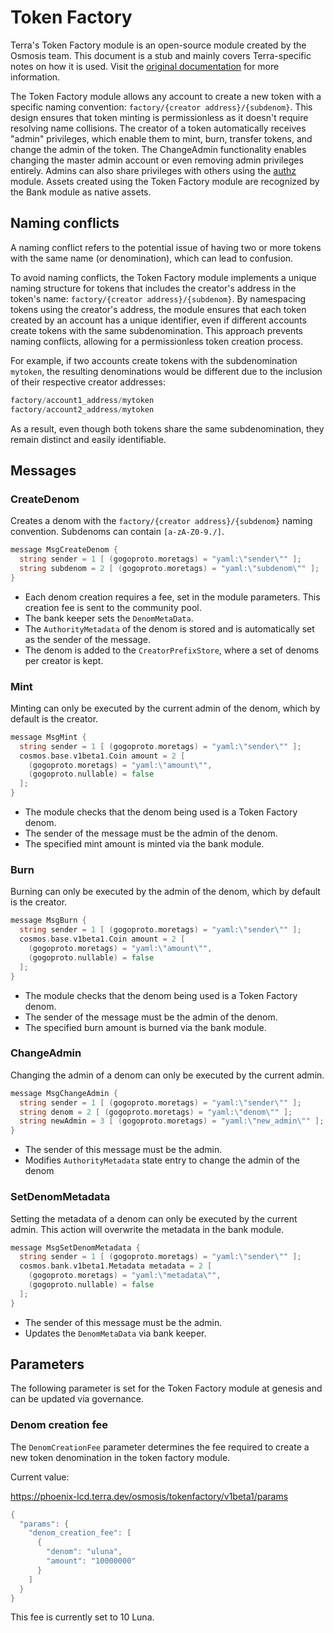 
# Token Factory

<Admonition type="info" icon="ℹ️">

Terra's Token Factory module is an open-source module created by the Osmosis team. This document is a stub and mainly covers Terra-specific notes on how it is used. Visit the [original documentation](https://docs.osmosis.zone/osmosis-core/modules/tokenfactory/) for more information. 

</Admonition>



The Token Factory module allows any account to create a new token with a specific naming convention: `factory/{creator address}/{subdenom}`. This design ensures that token minting is permissionless as it doesn't require resolving name collisions. The creator of a token automatically receives "admin" privileges, which enable them to mint, burn, transfer tokens, and change the admin of the token. The ChangeAdmin functionality enables changing the master admin account or even removing admin privileges entirely. Admins can also share privileges with others using the [authz](./spec-authz.mdx) module. Assets created using the Token Factory module are recognized by the Bank module as native assets. 


## Naming conflicts

A naming conflict refers to the potential issue of having two or more tokens with the same name (or denomination), which can lead to confusion. 

To avoid naming conflicts, the Token Factory module implements a unique naming structure for tokens that includes the creator's address in the token's name: `factory/{creator address}/{subdenom}`. By namespacing tokens using the creator's address, the module ensures that each token created by an account has a unique identifier, even if different accounts create tokens with the same subdenomination. This approach prevents naming conflicts, allowing for a permissionless token creation process.

For example, if two accounts create tokens with the subdenomination `mytoken`, the resulting denominations would be different due to the inclusion of their respective creator addresses:

```js Denoms
factory/account1_address/mytoken
factory/account2_address/mytoken
```

As a result, even though both tokens share the same subdenomination, they remain distinct and easily identifiable. 


## Messages

### CreateDenom

Creates a denom with the `factory/{creator address}/{subdenom}` naming convention. Subdenoms can contain `[a-zA-Z0-9./]`.

```go CreateDenom
message MsgCreateDenom {
  string sender = 1 [ (gogoproto.moretags) = "yaml:\"sender\"" ];
  string subdenom = 2 [ (gogoproto.moretags) = "yaml:\"subdenom\"" ];
}
```

- Each denom creation requires a fee, set in the module parameters. This creation fee is sent to the community pool. 
- The bank keeper sets the `DenomMetaData`.
- The `AuthorityMetadata` of the denom is stored and is automatically set as the sender of the message. 
- The denom is added to the `CreatorPrefixStore`, where a set of denoms per creator is kept. 

### Mint

Minting can only be executed by the current admin of the denom, which by default is the creator. 

```go Mint
message MsgMint {
  string sender = 1 [ (gogoproto.moretags) = "yaml:\"sender\"" ];
  cosmos.base.v1beta1.Coin amount = 2 [
    (gogoproto.moretags) = "yaml:\"amount\"",
    (gogoproto.nullable) = false
  ];
}
```

- The module checks that the denom being used is a Token Factory denom. 
- The sender of the message must be the admin of the denom. 
- The specified mint amount is minted via the bank module. 

### Burn

Burning can only be executed by the admin of the denom, which by default is the creator. 

```go Burn
message MsgBurn {
  string sender = 1 [ (gogoproto.moretags) = "yaml:\"sender\"" ];
  cosmos.base.v1beta1.Coin amount = 2 [
    (gogoproto.moretags) = "yaml:\"amount\"",
    (gogoproto.nullable) = false
  ];
}
```

- The module checks that the denom being used is a Token Factory denom. 
- The sender of the message must be the admin of the denom. 
- The specified burn amount is burned via the bank module. 

### ChangeAdmin

Changing the admin of a denom can only be executed by the current admin. 

```go ChangeAdmin
message MsgChangeAdmin {
  string sender = 1 [ (gogoproto.moretags) = "yaml:\"sender\"" ];
  string denom = 2 [ (gogoproto.moretags) = "yaml:\"denom\"" ];
  string newAdmin = 3 [ (gogoproto.moretags) = "yaml:\"new_admin\"" ];
}
```
- The sender of this message must be the admin. 
- Modifies `AuthorityMetadata` state entry to change the admin of the denom

### SetDenomMetadata

Setting the metadata of a denom can only be executed by the current admin. This action will overwrite the metadata in the bank module. 

```go SetDenomMetadata
message MsgSetDenomMetadata {
  string sender = 1 [ (gogoproto.moretags) = "yaml:\"sender\"" ];
  cosmos.bank.v1beta1.Metadata metadata = 2 [
    (gogoproto.moretags) = "yaml:\"metadata\"",
    (gogoproto.nullable) = false
  ];
}
```
- The sender of this message must be the admin. 
- Updates the `DenomMetaData` via bank keeper.

## Parameters

The following parameter is set for the Token Factory module at genesis and can be updated via governance. 


### Denom creation fee


The `DenomCreationFee` parameter determines the fee required to create a new token denomination in the token factory module.


Current value:

https://phoenix-lcd.terra.dev/osmosis/tokenfactory/v1beta1/params

```go DenomCreationFee
{
  "params": {
    "denom_creation_fee": [
      {
        "denom": "uluna",
        "amount": "10000000"
      }
    ]
  }
}
```

This fee is currently set to 10 Luna. 